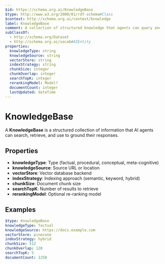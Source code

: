 ```yaml
---
$id: https://schema.org.ai/KnowledgeBase
$type: http://www.w3.org/2000/01/rdf-schema#Class
$context: http://schema.org.ai/context/knowledge
label: KnowledgeBase
comment: A collection of structured knowledge that agents can query and reference
subClassOf:
  - http://schema.org/Dataset
  - http://schema.org.ai/vocab#AIEntity
properties:
  knowledgeType: string
  knowledgeSource: string
  vectorStore: string
  indexStrategy: string
  chunkSize: integer
  chunkOverlap: integer
  searchTopK: integer
  rerankingModel: Model?
  documentCount: integer
  lastUpdated: dateTime
---
```


# KnowledgeBase

A **KnowledgeBase** is a structured collection of information that AI agents can search, retrieve, and use to ground their responses.

## Properties

- **knowledgeType**: Type (factual, procedural, conceptual, meta-cognitive)
- **knowledgeSource**: Source URL or location
- **vectorStore**: Vector database backend
- **indexStrategy**: Indexing approach (semantic, keyword, hybrid)
- **chunkSize**: Document chunk size
- **searchTopK**: Number of results to retrieve
- **rerankingModel**: Optional re-ranking model

## Examples

```yaml
$type: KnowledgeBase
knowledgeType: factual
knowledgeSource: https://docs.example.com
vectorStore: pinecone
indexStrategy: hybrid
chunkSize: 512
chunkOverlap: 128
searchTopK: 5
documentCount: 1250
```

